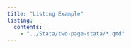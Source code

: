 ```yaml
---
title: "Listing Example"
listing:
  contents:
    - "../Stata/two-page-stata/*.qmd"
---
```

    
    